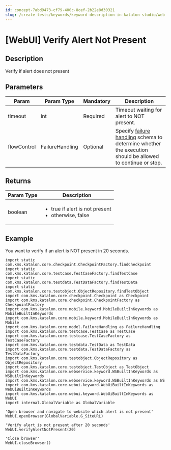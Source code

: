 ```yaml
---
id: concept-7abd9473-cf79-400c-8cef-2b22e8d30321
slug: /create-tests/keywords/keyword-description-in-katalon-studio/web-ui-keywords/webui-verify-alert-not-present
---
```


# \[WebUI\] Verify Alert Not Present

## Description

Verify if alert does not present

## Parameters

<table><tr><th>Param</th><th>Param Type</th><th>Mandatory</th><th>Description</th></tr><tbody><tr><td>timeout</td><td>int</td><td>Required</td><td>Timeout waiting for alert to NOT present.</td></tr><tr><td>flowControl</td><td>FailureHandling</td><td>Optional</td><td>Specify <a href="/maintain/configure-failure-handling-settings-in-katalon-studio" >failure handling</a> schema to determine whether the execution should be allowed to continue or stop.</td></tr></tbody></table>

## Returns

<table><tr><th>Param Type</th><th>Description</th></tr><tbody><tr><td>boolean</td><td><ul><li>true if alert is not present</li><li>otherwise, false</li></ul></td></tr></tbody></table>

## Example

You want to verify if an alert is NOT present in 20 seconds.

```
import static com.kms.katalon.core.checkpoint.CheckpointFactory.findCheckpoint
import static com.kms.katalon.core.testcase.TestCaseFactory.findTestCase
import static com.kms.katalon.core.testdata.TestDataFactory.findTestData
import static com.kms.katalon.core.testobject.ObjectRepository.findTestObject
import com.kms.katalon.core.checkpoint.Checkpoint as Checkpoint
import com.kms.katalon.core.checkpoint.CheckpointFactory as CheckpointFactory
import com.kms.katalon.core.mobile.keyword.MobileBuiltInKeywords as MobileBuiltInKeywords
import com.kms.katalon.core.mobile.keyword.MobileBuiltInKeywords as Mobile
import com.kms.katalon.core.model.FailureHandling as FailureHandling
import com.kms.katalon.core.testcase.TestCase as TestCase
import com.kms.katalon.core.testcase.TestCaseFactory as TestCaseFactory
import com.kms.katalon.core.testdata.TestData as TestData
import com.kms.katalon.core.testdata.TestDataFactory as TestDataFactory
import com.kms.katalon.core.testobject.ObjectRepository as ObjectRepository
import com.kms.katalon.core.testobject.TestObject as TestObject
import com.kms.katalon.core.webservice.keyword.WSBuiltInKeywords as WSBuiltInKeywords
import com.kms.katalon.core.webservice.keyword.WSBuiltInKeywords as WS
import com.kms.katalon.core.webui.keyword.WebUiBuiltInKeywords as WebUiBuiltInKeywords
import com.kms.katalon.core.webui.keyword.WebUiBuiltInKeywords as WebUI
import internal.GlobalVariable as GlobalVariable

'Open browser and navigate to website which alert is not present'
WebUI.openBrowser(GlobalVariable.G_SiteURL)

'Verify alert is not present after 20 seconds'
WebUI.verifyAlertNotPresent(20)

'Close browser'
WebUI.closeBrowser()

```